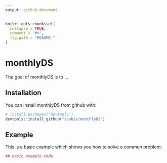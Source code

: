 ```yaml
---
output: github_document
---
```


<!-- README.md is generated from README.Rmd. Please edit that file -->

```r
knitr::opts_chunk$set(
  collapse = TRUE,
  comment = "#>",
  fig.path = "README-"
)
```

# monthlyDS

The goal of monthlyDS is to ...

## Installation

You can install monthlyDS from github with:

```r
# install.packages("devtools")
devtools::install_github("ssobie/monthlyDS")
```

## Example

This is a basic example which shows you how to solve a common problem:

```r
## basic example code
```
